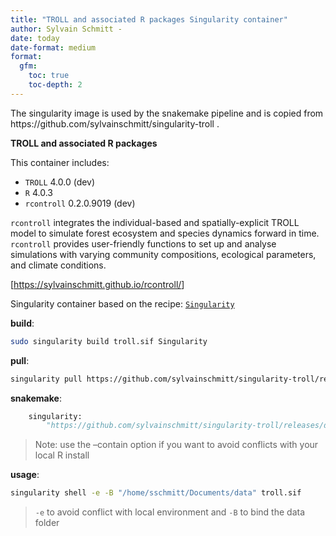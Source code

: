```yaml
---
title: "TROLL and associated R packages Singularity container"
author: Sylvain Schmitt -
date: today
date-format: medium
format: 
  gfm:
    toc: true
    toc-depth: 2
---
```


The singularity image is used by the snakemake pipeline and is copied from https://github.com/sylvainschmitt/singularity-troll .

**TROLL and associated R packages**

This container includes:

-   `TROLL` 4.0.0 (dev)
-   `R` 4.0.3
-   `rcontroll` 0.2.0.9019 (dev)

`rcontroll` integrates the individual-based and spatially-explicit TROLL model to simulate forest ecosystem and species dynamics forward in time. `rcontroll` provides user-friendly functions to set up and analyse simulations with varying community compositions, ecological parameters, and climate conditions.

\[<https://sylvainschmitt.github.io/rcontroll/>\]

Singularity container based on the recipe: [`Singularity`](https://github.com/sylvainschmitt/singularity-troll/blob/main/Singularity)

**build**:

``` bash
sudo singularity build troll.sif Singularity
```

**pull**:

``` bash
singularity pull https://github.com/sylvainschmitt/singularity-troll/releases/download/0.0.1/sylvainschmitt-singularity-r-troll.latest.sif
```

**snakemake**:

``` python
    singularity: 
        "https://github.com/sylvainschmitt/singularity-troll/releases/download/0.0.1/sylvainschmitt-singularity-troll.latest.sif"
```

> Note: use the –contain option if you want to avoid conflicts with your local R install

**usage**:

``` bash
singularity shell -e -B "/home/sschmitt/Documents/data" troll.sif 
```

> `-e` to avoid conflict with local environment and `-B` to bind the data folder
